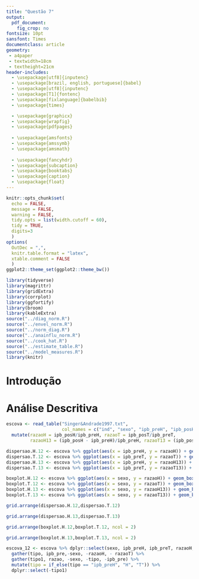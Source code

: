 ```yaml
---
title: "Questão 7"
output:
  pdf_document:
    fig_crop: no
fontsize: 10pt
sansfont: Times
documentclass: article
geometry: 
 - a4paper
 - textwidth=18cm
 - textheight=21cm
header-includes:
  - \usepackage[utf8]{inputenc}
  - \usepackage[brazil, english, portuguese]{babel}
  - \usepackage[utf8]{inputenc}
  - \usepackage[T1]{fontenc}
  - \usepackage[fixlanguage]{babelbib}
  - \usepackage{times}

  - \usepackage{graphicx}
  - \usepackage{wrapfig}
  - \usepackage{pdfpages}
  
  - \usepackage{amsfonts}
  - \usepackage{amssymb}
  - \usepackage{amsmath}
  
  - \usepackage{fancyhdr}
  - \usepackage{subcaption}
  - \usepackage{booktabs}
  - \usepackage{caption}
  - \usepackage{float}
---
```


```r
knitr::opts_chunk$set(
  echo = FALSE, 
  message = FALSE,
  warning = FALSE,
  tidy.opts = list(width.cutoff = 60),
  tidy = TRUE,
  digits=3
  )
options(
  OutDec = ",", 
  knitr.table.format = "latex", 
  xtable.comment = FALSE
  )
ggplot2::theme_set(ggplot2::theme_bw())
```

```r
library(tidyverse)
library(magrittr)
library(gridExtra)
library(corrplot)
library(ggfortify)
library(broom)
library(kableExtra)
source("../diag_norm.R")
source("../envel_norm.R")
source("../norm_diag.R")
source("../anainflu_norm.R")
source("../cook_hat.R")
source("../estimate_table.R")
source("../model_measures.R")
library(knitr)
```

# Introdução

# Análise Descritiva

```r
escova <- read_table("Singer&Andrade1997.txt",
                     col_names = c("ind", "sexo", "ipb_preH", "ipb_posH", "ipb_preT", "ipb_posT")) %>%
  mutate(razaoH = ipb_posH/ipb_preH, razaoT = ipb_posT/ipb_preT,
         razaoH13 = (ipb_posH - ipb_preH)/ipb_preH, razaoT13 = (ipb_posT - ipb_preT)/ipb_preT)
```

```r
dispersao.H.12 <- escova %>% ggplot(aes(x = ipb_preH, y = razaoH)) + geom_point() + facet_wrap(~ sexo)
dispersao.T.12 <- escova %>% ggplot(aes(x = ipb_preT, y = razaoT)) + geom_point() + facet_wrap(~ sexo)
dispersao.H.13 <- escova %>% ggplot(aes(x = ipb_preH, y = razaoH13)) + geom_point() + facet_wrap(~ sexo)
dispersao.T.13 <- escova %>% ggplot(aes(x = ipb_preT, y = razaoT13)) + geom_point() + facet_wrap(~ sexo)
```

```r
boxplot.H.12 <- escova %>% ggplot(aes(x = sexo, y = razaoH)) + geom_boxplot()
boxplot.T.12 <- escova %>% ggplot(aes(x = sexo, y = razaoT)) + geom_boxplot()
boxplot.H.13 <- escova %>% ggplot(aes(x = sexo, y = razaoH13)) + geom_boxplot()
boxplot.T.13 <- escova %>% ggplot(aes(x = sexo, y = razaoT13)) + geom_boxplot()
```

```r
grid.arrange(dispersao.H.12,dispersao.T.12)
```

```r
grid.arrange(dispersao.H.13,dispersao.T.13)
```

```r
grid.arrange(boxplot.H.12,boxplot.T.12, ncol = 2)
```

```r
grid.arrange(boxplot.H.13,boxplot.T.13, ncol = 2)
```

```r
escova_12 <- escova %>% dplyr::select(sexo, ipb_preH, ipb_preT, razaoH, razaoT) %>%
  gather(tipo, ipb_pre,-sexo, -razaoH, - razaoT) %>% 
  gather(tipo1, razao, -sexo, -tipo, -ipb_pre) %>%
  mutate(tipo = if_else(tipo == "ipb_preH", "H", "T")) %>%
  dplyr::select(-tipo1)
```

